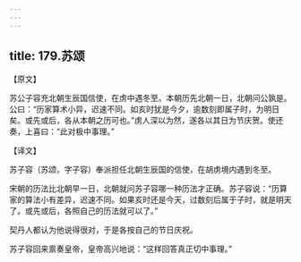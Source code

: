 ```yaml
---
---
---
```

title: 179.苏颂
---



【原文】

苏公子容充北朝生辰国信使，在虏中遇冬至。本朝历先北朝一日，北朝问公孰是。公曰：“历家算术小异，迟速不同。如亥时犹是今夕，逾数刻即属子时，为明日矣。或先或后，各从本朝之历可也。”虏人深以为然，遂各以其日为节庆贺。使还奏，上喜曰：“此对极中事理。”

【译文】

苏子容（苏颂，字子容）奉派担任北朝生辰国的信使，在胡虏境内遇到冬至。

宋朝的历法比北朝早一日，北朝就问苏子容哪一种历法才正确。苏子容说：“历算家的算法小有差异，迟速不同。如果亥时还是今天，过数刻后属于子时，就是明天了。或先或后，各照自己的历法就可以了。”

契丹人都认为他说得很对，于是各按自己的节日庆祝。

苏子容回来禀奏皇帝，皇帝高兴地说：“这样回答真正切中事理。”